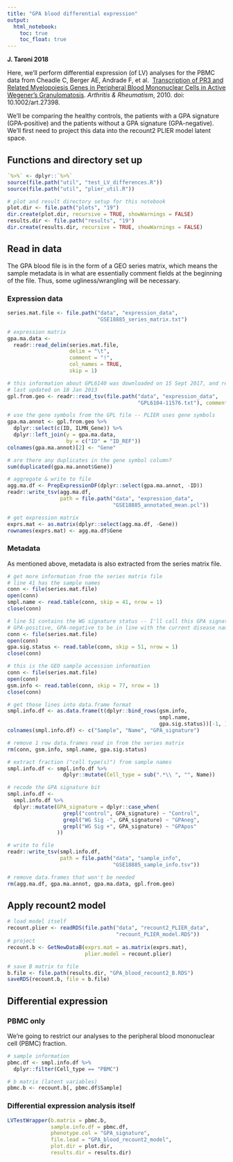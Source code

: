 ```yaml
---
title: "GPA blood differential expression"
output:   
  html_notebook: 
    toc: true
    toc_float: true
---
```


**J. Taroni 2018**

Here, we'll perform differential expression (of LV) analyses for the PBMC data 
from Cheadle C, Berger AE, Andrade F, et al. 
[Transcription of PR3 and Related Myelopoiesis Genes in Peripheral Blood Mononuclear Cells in Active Wegener’s Granulomatosis](https://dx.doi.org/10.1002/art.27398). 
_Arthritis & Rheumatism_, 2010. doi: 10.1002/art.27398.

We'll be comparing the healthy controls, the patients with a GPA signature 
(GPA-positive) and the patients without a GPA signature (GPA-negative).
We'll first need to project this data into the recount2 PLIER model latent space.

## Functions and directory set up

```r
`%>%` <- dplyr::`%>%` 
source(file.path("util", "test_LV_differences.R"))
source(file.path("util", "plier_util.R"))
```

```r
# plot and result directory setup for this notebook
plot.dir <- file.path("plots", "19")
dir.create(plot.dir, recursive = TRUE, showWarnings = FALSE)
results.dir <- file.path("results", "19")
dir.create(results.dir, recursive = TRUE, showWarnings = FALSE)
```

## Read in data

The GPA blood file is in the form of a GEO series matrix, which means the 
sample metadata is in what are essentially comment fields at the beginning of 
the file.
Thus, some ugliness/wrangling will be necessary.

### Expression data

```r
series.mat.file <- file.path("data", "expression_data", 
                             "GSE18885_series_matrix.txt")

# expression matrix
gpa.ma.data <- 
  readr::read_delim(series.mat.file, 
                    delim = "\t", 
                    comment = "!",
                    col_names = TRUE, 
                    skip = 1)

# this information about GPL6140 was downloaded on 15 Sept 2017, and reportedly
# last updated on 18 Jan 2013
gpl.from.geo <- readr::read_tsv(file.path("data", "expression_data", 
                                          "GPL6104-11576.txt"), comment = "#")

# use the gene symbols from the GPL file -- PLIER uses gene symbols
gpa.ma.annot <- gpl.from.geo %>%
  dplyr::select(c(ID, ILMN_Gene)) %>%
  dplyr::left_join(y = gpa.ma.data,
                   by = c("ID" = "ID_REF"))
colnames(gpa.ma.annot)[2] <- "Gene"
```

```r
# are there any duplicates in the gene symbol column?
sum(duplicated(gpa.ma.annot$Gene))
```

```r
# aggregate & write to file
agg.ma.df <- PrepExpressionDF(dplyr::select(gpa.ma.annot, -ID))
readr::write_tsv(agg.ma.df,
                 path = file.path("data", "expression_data",
                                  "GSE18885_annotated_mean.pcl"))

# get expression matrix
exprs.mat <- as.matrix(dplyr::select(agg.ma.df, -Gene))
rownames(exprs.mat) <- agg.ma.df$Gene
```

### Metadata

As mentioned above, metadata is also extracted from the series matrix file.

```r
# get more information from the series matrix file
# line 41 has the sample names
conn <- file(series.mat.file)
open(conn)
smpl.name <- read.table(conn, skip = 41, nrow = 1)
close(conn)

# line 51 contains the WG signature status -- I'll call this GPA signature
# GPA-positive, GPA-negative to be in line with the current disease name
conn <- file(series.mat.file)
open(conn)
gpa.sig.status <- read.table(conn, skip = 51, nrow = 1)
close(conn)

# this is the GEO sample accession information
conn <- file(series.mat.file)
open(conn)
gsm.info <- read.table(conn, skip = 77, nrow = 1)
close(conn)

# get those lines into data.frame format
smpl.info.df <- as.data.frame(t(dplyr::bind_rows(gsm.info, 
                                                 smpl.name, 
                                                 gpa.sig.status))[-1, ])
colnames(smpl.info.df) <- c("Sample", "Name", "GPA_signature")

# remove 1 row data.frames read in from the series matrix
rm(conn, gsm.info, smpl.name, gpa.sig.status)
```

```r
# extract fraction ("cell type(s)") from sample names
smpl.info.df <- smpl.info.df %>%
                  dplyr::mutate(Cell_type = sub(".*\\ ", "", Name))

# recode the GPA signature bit
smpl.info.df <-
  smpl.info.df %>%
  dplyr::mutate(GPA_signature = dplyr::case_when(
                  grepl("control", GPA_signature) ~ "Control", 
                  grepl("WG Sig -", GPA_signature) ~ "GPAneg",
                  grepl("WG Sig +", GPA_signature) ~ "GPApos"
                ))

# write to file
readr::write_tsv(smpl.info.df, 
                 path = file.path("data", "sample_info",
                                  "GSE18885_sample_info.tsv"))
```

```r
# remove data.frames that won't be needed
rm(agg.ma.df, gpa.ma.annot, gpa.ma.data, gpl.from.geo)
```

## Apply recount2 model

```r
# load model itself
recount.plier <- readRDS(file.path("data", "recount2_PLIER_data", 
                                   "recount_PLIER_model.RDS"))
# project
recount.b <- GetNewDataB(exprs.mat = as.matrix(exprs.mat),
                         plier.model = recount.plier)
```

```r
# save B matrix to file
b.file <- file.path(results.dir, "GPA_blood_recount2_B.RDS")
saveRDS(recount.b, file = b.file)
```

## Differential expression

### PBMC only

We're going to restrict our analyses to the peripheral blood mononuclear cell 
(PBMC) fraction.

```r
# sample information
pbmc.df <- smpl.info.df %>%
  dplyr::filter(Cell_type == "PBMC")
```

```r
# b matrix (latent variables)
pbmc.b <- recount.b[, pbmc.df$Sample]
```

### Differential expression analysis itself

```r
LVTestWrapper(b.matrix = pbmc.b,
              sample.info.df = pbmc.df,
              phenotype.col = "GPA_signature",
              file.lead = "GPA_blood_recount2_model",
              plot.dir = plot.dir,
              results.dir = results.dir)
```
